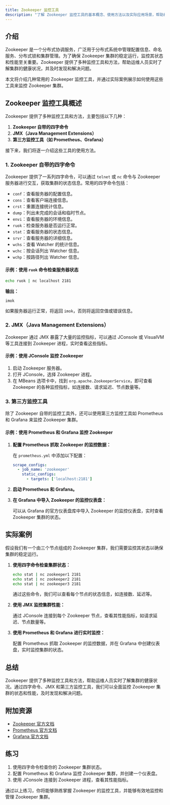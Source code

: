 ```yaml
---
title: Zookeeper 监控工具
description: "了解 Zookeeper 监控工具的基本概念、使用方法以及实际应用场景，帮助初学者掌握 Zookeeper 的监控与运维技能。"
---
```


## 介绍

Zookeeper 是一个分布式协调服务，广泛用于分布式系统中管理配置信息、命名服务、分布式锁和集群管理。为了确保 Zookeeper 集群的稳定运行，监控其状态和性能至关重要。Zookeeper 提供了多种监控工具和方法，帮助运维人员实时了解集群的健康状况，并及时发现和解决问题。

本文将介绍几种常用的 Zookeeper 监控工具，并通过实际案例展示如何使用这些工具来监控 Zookeeper 集群。

## Zookeeper 监控工具概述

Zookeeper 提供了多种监控工具和方法，主要包括以下几种：

1. **Zookeeper 自带的四字命令**
2. **JMX（Java Management Extensions）**
3. **第三方监控工具（如 Prometheus、Grafana）**

接下来，我们将逐一介绍这些工具的使用方法。

### 1. Zookeeper 自带的四字命令

Zookeeper 提供了一系列四字命令，可以通过 `telnet` 或 `nc` 命令与 Zookeeper 服务器进行交互，获取集群的状态信息。常用的四字命令包括：

- `conf`：查看服务器的配置信息。
- `cons`：查看客户端连接信息。
- `crst`：重置连接统计信息。
- `dump`：列出未完成的会话和临时节点。
- `envi`：查看服务器的环境信息。
- `ruok`：检查服务器是否运行正常。
- `stat`：查看服务器的状态信息。
- `srvr`：查看服务器的详细信息。
- `wchs`：查看 Watcher 的统计信息。
- `wchc`：按会话列出 Watcher 信息。
- `wchp`：按路径列出 Watcher 信息。

#### 示例：使用 `ruok` 命令检查服务器状态

```bash
echo ruok | nc localhost 2181
```

**输出：**

```
imok
```

如果服务器运行正常，将返回 `imok`，否则将返回空值或错误信息。

### 2. JMX（Java Management Extensions）

Zookeeper 通过 JMX 暴露了大量的监控指标，可以通过 JConsole 或 VisualVM 等工具连接到 Zookeeper 进程，实时查看这些指标。

#### 示例：使用 JConsole 监控 Zookeeper

1. 启动 Zookeeper 服务器。
2. 打开 JConsole，选择 Zookeeper 进程。
3. 在 MBeans 选项卡中，找到 `org.apache.ZookeeperService`，即可查看 Zookeeper 的各种监控指标，如连接数、请求延迟、节点数量等。

### 3. 第三方监控工具

除了 Zookeeper 自带的监控工具外，还可以使用第三方监控工具如 Prometheus 和 Grafana 来监控 Zookeeper 集群。

#### 示例：使用 Prometheus 和 Grafana 监控 Zookeeper

1. **配置 Prometheus 抓取 Zookeeper 的监控数据：**

   在 `prometheus.yml` 中添加以下配置：

   ```yaml
   scrape_configs:
     - job_name: 'zookeeper'
       static_configs:
         - targets: ['localhost:2181']
   ```

2. **启动 Prometheus 和 Grafana。**

3. **在 Grafana 中导入 Zookeeper 的监控仪表盘：**

   可以从 Grafana 的官方仪表盘库中导入 Zookeeper 的监控仪表盘，实时查看 Zookeeper 集群的状态。

## 实际案例

假设我们有一个由三个节点组成的 Zookeeper 集群，我们需要监控其状态以确保集群的稳定运行。

1. **使用四字命令检查集群状态：**

   ```bash
   echo stat | nc zookeeper1 2181
   echo stat | nc zookeeper2 2181
   echo stat | nc zookeeper3 2181
   ```

   通过这些命令，我们可以查看每个节点的状态信息，如连接数、延迟等。

2. **使用 JMX 监控集群性能：**

   通过 JConsole 连接到每个 Zookeeper 节点，查看其性能指标，如请求延迟、节点数量等。

3. **使用 Prometheus 和 Grafana 进行实时监控：**

   配置 Prometheus 抓取 Zookeeper 的监控数据，并在 Grafana 中创建仪表盘，实时监控集群的状态。

## 总结

Zookeeper 提供了多种监控工具和方法，帮助运维人员实时了解集群的健康状况。通过四字命令、JMX 和第三方监控工具，我们可以全面监控 Zookeeper 集群的状态和性能，及时发现和解决问题。

## 附加资源

- [Zookeeper 官方文档](https://zookeeper.apache.org/doc/current/)
- [Prometheus 官方文档](https://prometheus.io/docs/)
- [Grafana 官方文档](https://grafana.com/docs/)

## 练习

1. 使用四字命令检查你的 Zookeeper 集群状态。
2. 配置 Prometheus 和 Grafana 监控 Zookeeper 集群，并创建一个仪表盘。
3. 使用 JConsole 连接到 Zookeeper 进程，查看其性能指标。

通过以上练习，你将能够熟练掌握 Zookeeper 的监控工具，并能够有效地监控和管理 Zookeeper 集群。